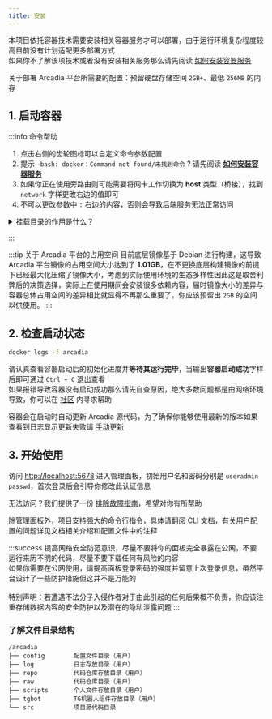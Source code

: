```yaml
---
title: 安装
---
```


本项目依托容器技术需要安装相关容器服务才可以部署，由于运行环境复杂程度较高目前没有计划适配更多部署方式  
如果你不了解该项技术或者没有安装相关服务那么请先阅读 [如何安装容器服务](/docs/start/install-container-service)

关于部署 Arcadia 平台所需要的配置：预留硬盘存储空间 `2GB+`、最低 `256MB` 的内存

## 1. 启动容器

<Tabs>
<TabItem value="cli" label="CLI - 命令行">

<CliInstall />
</TabItem>
<TabItem value="compose" label="Compose - 编排">
<ComposeInstall />

</TabItem>
</Tabs>

:::info 命令帮助
1. 点击右侧的齿轮图标可以自定义命令参数配置
2. 提示 `-bash: docker：Command not found/未找到命令` ? 请先阅读 [__如何安装容器服务__](/docs/start/install-container-service)  
3. 如果你正在使用旁路由则可能需要将网卡工作切换为 **host** 类型（桥接），找到 `network` 字样更改右边的值即可  
4. 不可以更改参数中 `:` 右边的内容，否则会导致后端服务无法正常访问

<details>
<summary>挂载目录的作用是什么？</summary>

容器挂载目录的作用是将宿主机的文件系统目录或文件挂载到容器内。这样，容器内的程序可以像访问本地文件一样访问挂载的文件或目录，同时宿主机上的应用也可以直接访问这些文件或目录。这种机制提供了一种在容器和宿主机之间共享文件的方式，使得数据持久化成为可能，因为即使容器被删除，挂载的数据仍然存在于宿主机上，便于用户迁移数据。

</details>

:::

:::tip 关于 Arcadia 平台的占用空间
目前底层镜像基于 Debian 进行构建，这导致 Arcadia 平台镜像的占用空间大小达到了 **1.01GB**，在不更换底层构建镜像的前提下已经最大化压缩了镜像大小，考虑到实际使用环境的生态多样性因此这是取舍利弊后的决策选择，实际上在使用期间会安装很多依赖内容，届时镜像大小的差异与容器总体占用空间的差异相比就显得不再那么重要了，你应该预留出 `2GB` 的空间以供使用。
:::

## 2. 检查启动状态

```bash
docker logs -f arcadia
```

请认真查看容器启动后的初始化进度并**等待其运行完毕**，当输出**容器启动成功**字样后即可通过 `Ctrl + C` 退出查看  
如果报错导致容器没有启动成功那么请先自查原因，绝大多数问题都是由网络环境导致，你可以在 [社区](/docs/about#%E7%A4%BE%E5%8C%BA) 内寻求帮助

容器会在启动时自动更新 Arcadia 源代码，为了确保你能够使用最新的版本如果查看到日志显示更新失败请 [手动更新](/docs/start/update#更新源码)

## 3. 开始使用

访问 [http://localhost:5678](http://localhost:5678) 进入管理面板，初始用户名和密码分别是 `useradmin` `passwd`，首次登录后会引导你修改此认证信息

无法访问？我们提供了一份 [排除故障指南](/docs/start/panel#%E6%8E%92%E9%99%A4%E9%9D%A2%E6%9D%BF%E6%95%85%E9%9A%9C)，希望对你有所帮助

除管理面板外，项目支持强大的命令行指令，具体请翻阅 CLI 文档，有关用户配置的问题详见文档相关介绍和配置文件中的注释

:::success
提高网络安全防范意识，尽量不要将你的面板完全暴露在公网，不要运行来历不明的代码，尽量不要下载任何有风险的内容<br />如果你需要在公网使用，请提高面板登录密码的强度并留意上次登录信息，虽然平台设计了一些防护措施但这并不是万能的<br /><br />特别声明：若遭遇不法分子入侵作者对于由此引起的任何后果概不负责，你应该注重存储数据内容的安全防护以及潜在的隐私泄露问题
:::

### 了解文件目录结构

```text
/arcadia
├── config        配置文件目录（用户）
├── log           日志存放目录（用户）
├── repo          代码仓库存放目录（用户）
├── raw           代码仓库目录（用户）
├── scripts       个人文件存放目录（用户）
├── tgbot         TG机器人组件存放目录（用户）
└── src           项目源代码目录
```
